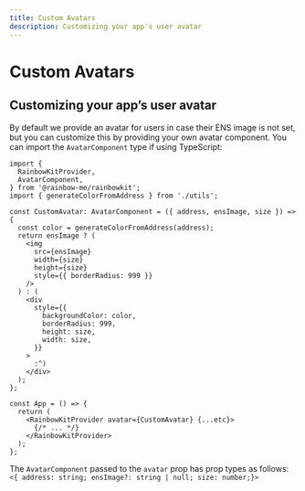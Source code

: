 ```yaml
---
title: Custom Avatars
description: Customizing your app's user avatar
---
```


# Custom Avatars

## Customizing your app’s user avatar

By default we provide an avatar for users in case their ENS image is not set, but you can customize this by providing your own avatar component. You can import the `AvatarComponent` type if using TypeScript:

```tsx
import {
  RainbowKitProvider,
  AvatarComponent,
} from '@rainbow-me/rainbowkit';
import { generateColorFromAddress } from './utils';

const CustomAvatar: AvatarComponent = ({ address, ensImage, size }) => {
  const color = generateColorFromAddress(address);
  return ensImage ? (
    <img
      src={ensImage}
      width={size}
      height={size}
      style={{ borderRadius: 999 }}
    />
  ) : (
    <div
      style={{
        backgroundColor: color,
        borderRadius: 999,
        height: size,
        width: size,
      }}
    >
      :^)
    </div>
  );
};

const App = () => {
  return (
    <RainbowKitProvider avatar={CustomAvatar} {...etc}>
      {/* ... */}
    </RainbowKitProvider>
  );
};
```

The `AvatarComponent` passed to the `avatar` prop has prop types as follows: `<{ address: string; ensImage?: string | null; size: number;}>`
